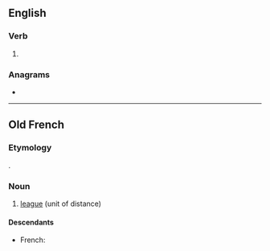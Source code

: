 ==English==

===Verb===
{{en-verb|liu}}

# {{obsolete typography of|live|lang=en}}

===Anagrams===
* {{anagrams|en|a=eilu|Lieu|euil|lieu}}

----

==Old French==

===Etymology===
{{etyl|la|fro}} {{m|la|leuca}}.

===Noun===
{{fro-noun|f}}

# [[league]] (unit of distance)

====Descendants====
* French: {{l|fr|lieue}}